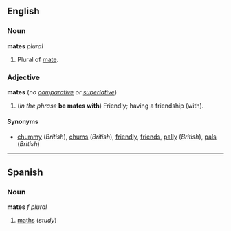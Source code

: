 ==English==
===Noun===
'''mates''' ''plural''

#Plural of [[mate]].

===Adjective===
'''mates''' (''no [[comparative]] or [[superlative]]'')

#(''in the phrase'' '''be mates with''') Friendly; having a friendship (with).

====Synonyms====
*[[chummy]] (''British''), [[chums]] (''British''), [[friendly]], [[friends]], [[pally]] (''British''), [[pals]] (''British'')

----
==Spanish==
===Noun===
'''mates''' ''f plural''

#[[maths]] (''study'')